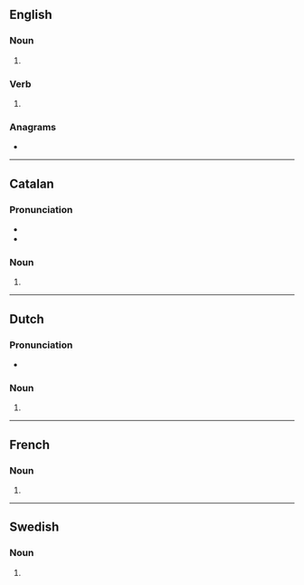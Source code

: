 ==English==

===Noun===
{{head|en|noun form}}

# {{plural of|en|bastion}}

===Verb===
{{head|en|verb form}}

# {{en-third-person singular of|bastion}}

===Anagrams===
* {{anagrams|en|a=abinosst|Bostians|antiboss}}

----

==Catalan==

===Pronunciation===
* {{ca-IPA|bastións}}
* {{rhymes|ca|ons}}

===Noun===
{{head|ca|noun plural form|g=m-p}}

# {{inflection of|ca|bastió||p}}

----

==Dutch==

===Pronunciation===
* {{audio|nl|Nl-bastions.ogg|Audio}}

===Noun===
{{head|nl|noun plural form}}

# {{nl-noun form of|pl|bastion}}

----

==French==

===Noun===
{{head|fr|noun plural form|g=m}}

# {{plural of|fr|bastion}}

----

==Swedish==

===Noun===
{{head|sv|noun form}}

# {{sv-noun-form-indef-gen|bastion}}